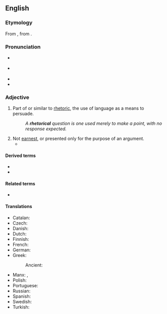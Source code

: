 ==English==
{{was wotd|2007|February|26}}

===Etymology===
From {{etyl|la|en}} {{m|la|rhētoricus}}, from {{etyl|grc|en}} {{m|grc|ῥητορικός||concerning public speaking}}.

===Pronunciation===
* {{a|RP}} {{IPA|/ɹɪˈtɒɹ.ɪ.kəl/|/ɹəˈtɒɹ.ɪ.kəl/|lang=en}}
* {{a|US}} {{IPA|/ɹɪˈtɔɹɪkəl/|/ɹəˈtɔɹɪkəl/|lang=en}}
* {{audio|en-us-rhetorical.ogg|Audio (US)|lang=en}}
* {{audio|en-au-rhetorical.ogg|Audio (AU)|lang=en}}

===Adjective===
{{en-adj|-}}

# Part of or similar to [[rhetoric]], the use of language as a means to persuade.
#: ''A '''rhetorical''' question is one used merely to make a point, with no response expected.''
# Not [[earnest]], or presented only for the purpose of an argument.
#*{{quote-journal
|en
|journal=Slate
|date=2019-9-6
|author=Jordan Weissman
|url=https://slate.com/culture/2019/09/bari-weiss-how-to-fight-antisemitism-review.html
|title=How Not to Fight Anti-Semitism
|passage=Unfortunately, she has used the attack as a launch pad for a bizarre and undercooked exercise in '''rhetorical''' bothsidesism, in which she argues that American Jews should be just as worried about college students who overzealously criticize Israel as they are about the aspiring ''Einsatzgruppen'' who shoot up shuls.}}

====Derived terms====
* {{l|en|rhetorical question}}
* {{l|en|rhetorically}}

====Related terms====
* {{l|en|rhetoric}}

====Translations====
{{trans-top|part of or similar to rhetoric}}
* Catalan: {{t|ca|retòric}}
* Czech: {{t|cs|řečnický|m}}
* Danish: {{t+|da|retorisk}}
* Dutch: {{t+|nl|retorisch}}
* Finnish: {{t+|fi|retorinen}}
* French: {{t+|fr|rhétorique}}
* German: {{t+|de|rhetorisch}}
* Greek: {{t+|el|ρητορικός}}
*: Ancient: {{t|grc|ῥητορικός}}
{{trans-mid}}
* Manx: {{t|gv|retrickagh}}, {{t|gv|so-loayrtagh}}
* Polish: {{t+|pl|retoryczny|m}}
* Portuguese: {{t+|pt|retórico}}
* Russian: {{t+|ru|ритори́ческий}}
* Spanish: {{t+|es|retórico}}
* Swedish: {{t+|sv|retorisk}}
* Turkish: {{t+|tr|sözbilimsel}}
{{trans-bottom}}
